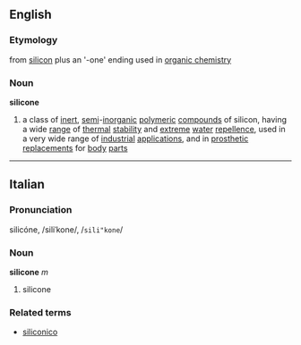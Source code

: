 ==English==
===Etymology===
from [[silicon]] plus an '-one' ending used in [[organic chemistry]]
===Noun===
'''silicone'''
# a class of [[inert]], [[semi]]-[[inorganic chemistry|inorganic]] [[polymer]]ic [[compounds]] of silicon, having a wide [[range]] of [[thermal]] [[stability]] and [[extreme]] [[water]] [[repellence]], used in a very wide range of [[industrial]] [[application]]s, and in [[prosthetic]] [[replacement]]s for [[body]] [[part]]s
----

==Italian==
===Pronunciation===
silicóne, /siliˈkone/, /<tt>sili"kone</tt>/
===Noun===
'''silicone''' ''m''

# silicone

===Related terms===
*[[siliconico]]